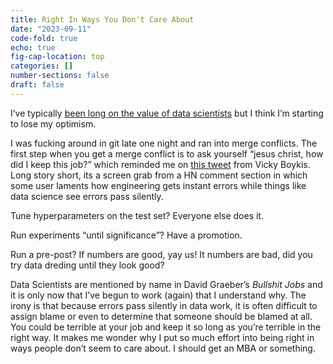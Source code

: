 ```yaml
---
title: Right In Ways You Don't Care About
date: "2023-09-11"
code-fold: true
echo: true
fig-cap-location: top
categories: []
number-sections: false
draft: false
---
```


I've typically [been long on the value of data scientists](https://dpananos.github.io/posts/2023-06-26-did-you-do-your-homework/) but I think I'm starting to lose my optimism.

I was fucking around in git late one night and ran into merge conflicts.  The first step when you get a merge conflict is to ask yourself "jesus christ, how did I keep this job?" which reminded me on [this tweet](https://twitter.com/vboykis/status/1681050831850811401) from Vicky Boykis.  Long story short, its a screen grab from a HN comment section in which some user laments how engineering gets instant errors while things like data science see errors pass silently.

Tune hyperparameters on the test set?  Everyone else does it.

Run experiments "until significance"?  Have a promotion.

Run a pre-post?  If numbers are good, yay us!  It numbers are bad, did you try data dreding until they look good?

Data Scientists are mentioned by name in David Graeber's *Bullshit Jobs* and it is only now that I've begun to work (again) that I understand why.  The irony is that because errors pass silently in data work, it is often difficult to assign blame or even to determine that someone should be blamed at all.  You could be terrible at your job and keep it so long as you're terrible in the right way.  It makes me wonder why I put so much effort into being right in ways people don't seem to care about.  I should get an MBA or something.